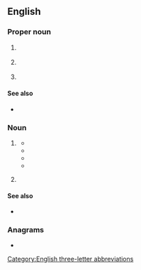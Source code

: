 ==English==

===Proper noun===
{{en-proper noun}}

# {{lb|en|Canada|television|radio}} {{initialism of|en|{{w|Canadian Broadcasting Corporation}}}}
# {{lb|en|Japan|television|radio}} {{initialism of|en|{{w|Chubu-Nippon Broadcasting Company}}}}
# {{lb|en|US}} {{initialism of|en|{{w|Congressional Black Caucus}}}}

====See also====
* {{sense|Canadian Broadcasting Corporation}} {{l|en|CTV}}

===Noun===
{{en-noun}}

# {{lb|en|Canada|US}} {{initialism of|en|[[Canadian]]-[[born]] [[Chinese]]}}
#* {{quote-journal|en|date=1996-09-08|last=Yum|first=Kenny|title=Bridging the cultural divide|journal=South China Sunday Morning Post|passage=Like many Canadian-born Chinese ('''CBCs'''), Yao's parents are from Hong Kong. Brought up in multicultural Toronto, she, like other young '''CBCs''', is stuck between two cultures.}}
#* {{quote-book|en|year=1999|last=Lau|first=Cam Hue|title=Role of Chinese Social Clubs in Chinese Identity: An Exploration of a Group of University Students (MA thesis)|location=Calgary, Alberta|publisher=University of Calgary|page=92|passage=According to most '''CBC''' students, Hong Kong Chinese were considered to be FOBs because they continued to partake in Hong Kong popular culture, and they were physically distinctive in terms of their Hong Kong styles of fashion.}}
#* {{quote-book|en|year=2008|last=Pomerantz|first=Shauna|title=Girls, Style, and School Identities: Dressing the Part|url=https://books.google.com/books?id=jXTHAAAAQBAJ|location=New York, NY|publisher=Palgrave Macmillan|isbn=978-1-349-53903-1|pages=80–81|passage=ESLs felt that they were better than '''CBCs''' because of their perceived cultural "authenticity," their loyalty to the home country, and their detailed knowledge of a language and culture that was not Canadian. And '''CBCs''' felt that they were better than ESLs because they had adapted to Canadian culture, were more interested in the present as opposed to the perceived obsession that ESLs had with the past, and were more aware of North American popular culture, such as style and music.}}
#* {{quote-book|en|year=2015|last=Todd|first=Matthew Richard Sheldon|title=English Ministry Crisis in Chinese Canadian Churches: Towards the Retention of English-Speaking Adults from Chinese Canadian Churches through Associated Parallel Independent English Congregational Models|page=115|location=Eugene, OR|publisher=Wipf & Stock|isbn=978-1-4982-0884-0|url=https://books.google.com/books?id=93LDCAAAQBAJ|passage=This survey has successfully identified some causative patterns and risk factors for '''CBCs''' leaving bicultural Chinese churches, which indicate where preventative kinds of leadership measures can be taken. For example, the research revealed that the life stage when the majority leave is young adulthood; that most '''CBCs''' deliberated for a lengthy period of time, assessing their options, before exiting; and that follow-up with them appears to have been minimal or nonexistent.}}
# {{lb|en|medicine}} {{initialism of|en|complete blood count}}

====See also====
* {{sense|Canadian-born Chinese}} {{l|en|ABC}}

===Anagrams===
* {{anagrams|en|a=bcc|BCC|CCB|bcc}}

[[Category:English three-letter abbreviations]]